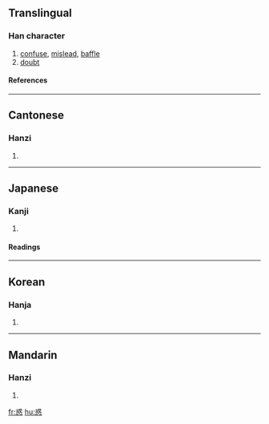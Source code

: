 ==Translingual==
===Han character===
{{Han char|rn=61|rad=心|as=08|sn=12|four=5333<sub>0</sub>|canj=戈一心 (IMP)}}
# [[confuse]], [[mislead]], [[baffle]]
# [[doubt]]
====References====
{{Han ref|kx=0390.340|dkj=10789|dj=0725.020|hdz=42309.090|uh=60D1|ud=24785|bh=B462|bd=46178}}
----
==Cantonese==
===Hanzi===
{{yue-hanzi|jyut=|y=waak6}}
# {{defn|Cantonese}}
----
==Japanese==
===Kanji===
{{ja-kanji|grade=|rs=心08}}
# {{defn|Japanese}} 
====Readings====
{{ja-readings|on=[[わく]] (waku)|kun=[[まどう]] (madou), [[まどい]] (madoi)}}
----
==Korean==
===Hanja===
{{ko-hanja|hangeul=혹|eumhun=|rv=hok|mr=hok|y=hok}}
# {{defn|Korean}}
----
==Mandarin==
===Hanzi===
{{cmn-hanzi|pin=[[huò]] (huo4)|wg=huo<sup>4</sup>}}
# {{defn|Mandarin}}

[[fr:惑]]
[[hu:惑]]